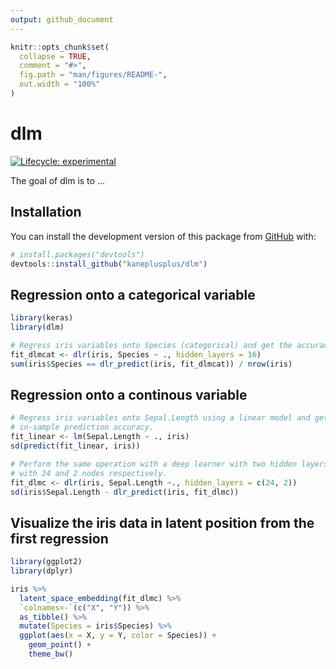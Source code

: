 ```yaml
---
output: github_document
---
```


<!-- README.md is generated from README.Rmd. Please edit that file -->

```r
knitr::opts_chunk$set(
  collapse = TRUE,
  comment = "#>",
  fig.path = "man/figures/README-",
  out.width = "100%"
)
```

# dlm

<!-- badges: start -->
[![Lifecycle: experimental](https://img.shields.io/badge/lifecycle-experimental-orange.svg)](https://www.tidyverse.org/lifecycle/#experimental)
<!-- badges: end -->

The goal of dlm is to ...

## Installation

You can install the development version of this package from 
[GitHub](https://github.com/) with:

``` r
# install.packages("devtools")
devtools::install_github("kaneplusplus/dlm")
```

## Regression onto a categorical variable

```r
library(keras)
library(dlm)

# Regress iris variables onto Species (categorical) and get the accuracy.
fit_dlmcat <- dlr(iris, Species ~ ., hidden_layers = 16)
sum(iris$Species == dlr_predict(iris, fit_dlmcat)) / nrow(iris)
```

## Regression onto a continous variable

```r
# Regress iris variables onto Sepal.Length using a linear model and get the 
# in-sample prediction accuracy.
fit_linear <- lm(Sepal.Length ~ ., iris)
sd(predict(fit_linear, iris))

# Perform the same operation with a deep learner with two hidden layers
# with 24 and 2 nodes respectively.
fit_dlmc <- dlr(iris, Sepal.Length ~., hidden_layers = c(24, 2))
sd(iris$Sepal.Length - dlr_predict(iris, fit_dlmc))
```

## Visualize the iris data in latent position from the first regression

```r
library(ggplot2)
library(dplyr)

iris %>% 
  latent_space_embedding(fit_dlmc) %>%
  `colnames<-`(c("X", "Y")) %>%
  as_tibble() %>%
  mutate(Species = iris$Species) %>%
  ggplot(aes(x = X, y = Y, color = Species)) +
    geom_point() +
    theme_bw()

```
